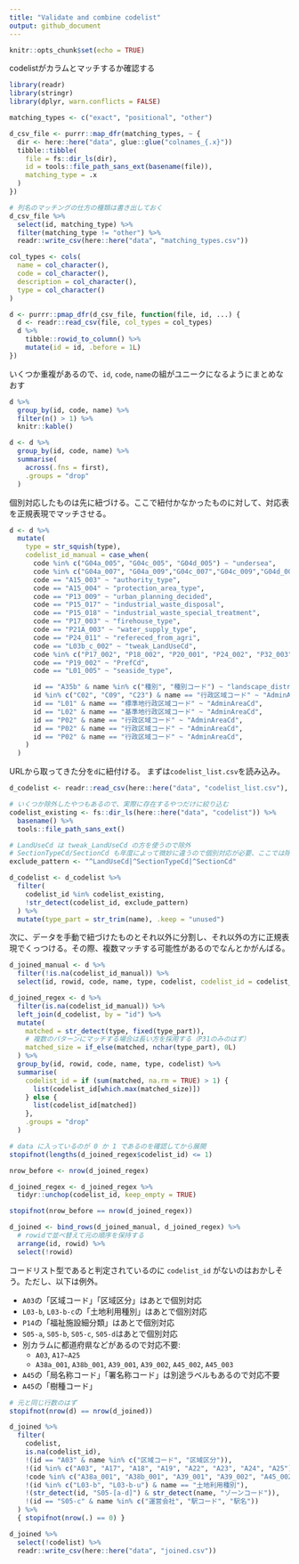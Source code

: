 ```yaml
---
title: "Validate and combine codelist"
output: github_document
---
```


```r
knitr::opts_chunk$set(echo = TRUE)
```

codelistがカラムとマッチするか確認する

```r
library(readr)
library(stringr)
library(dplyr, warn.conflicts = FALSE)

matching_types <- c("exact", "positional", "other")

d_csv_file <- purrr::map_dfr(matching_types, ~ {
  dir <- here::here("data", glue::glue("colnames_{.x}"))
  tibble::tibble(
    file = fs::dir_ls(dir),
    id = tools::file_path_sans_ext(basename(file)),
    matching_type = .x
  )
})

# 列名のマッチングの仕方の種類は書き出しておく
d_csv_file %>% 
  select(id, matching_type) %>% 
  filter(matching_type != "other") %>% 
  readr::write_csv(here::here("data", "matching_types.csv"))

col_types <- cols(
  name = col_character(),
  code = col_character(),
  description = col_character(),
  type = col_character()
)

d <- purrr::pmap_dfr(d_csv_file, function(file, id, ...) {
  d <- readr::read_csv(file, col_types = col_types)
  d %>% 
    tibble::rowid_to_column() %>% 
    mutate(id = id, .before = 1L)
})
```

いくつか重複があるので、`id`, `code`, `name`の組がユニークになるようにまとめなおす

```r
d %>%
  group_by(id, code, name) %>%
  filter(n() > 1) %>%
  knitr::kable()

d <- d %>% 
  group_by(id, code, name) %>% 
  summarise(
    across(.fns = first),
    .groups = "drop"
  )
```

個別対応したものは先に紐づける。ここで紐付かなかったものに対して、対応表を正規表現でマッチさせる。

```r
d <- d %>%
  mutate(
    type = str_squish(type),
    codelist_id_manual = case_when(
      code %in% c("G04a_005", "G04c_005", "G04d_005") ~ "undersea",
      code %in% c("G04a_007", "G04a_009","G04c_007","G04c_009","G04d_007","G04d_009") ~ "direction",
      code == "A15_003" ~ "authority_type",
      code == "A15_004" ~ "protection_area_type",
      code == "P13_009" ~ "urban_planning_decided",
      code == "P15_017" ~ "industrial_waste_disposal",
      code == "P15_018" ~ "industrial_waste_special_treatment",
      code == "P17_003" ~ "firehouse_type",
      code == "P21A_003" ~ "water_supply_type",
      code == "P24_011" ~ "refereced_from_agri",
      code == "L03b_c_002" ~ "tweak_LandUseCd",
      code %in% c("P17_002", "P18_002", "P20_001", "P24_002", "P32_003") ~ "AdminAreaCd",
      code == "P19_002" ~ "PrefCd",
      code == "L01_005" ~ "seaside_type",

      id == "A35b" & name %in% c("種別", "種別コード") ~ "landscape_district_type",
      id %in% c("C02", "C09", "C23") & name == "行政区域コード" ~ "AdminAreaCd",
      id == "L01" & name == "標準地行政区域コード" ~ "AdminAreaCd",
      id == "L02" & name == "基準地行政区域コード" ~ "AdminAreaCd",
      id == "P02" & name == "行政区域コード" ~ "AdminAreaCd",
      id == "P02" & name == "行政区域コード" ~ "AdminAreaCd",
      id == "P02" & name == "行政区域コード" ~ "AdminAreaCd",
    )
  )
```


URLから取ってきた分を`d`に紐付ける。
まずは`codelist_list.csv`を読み込み。

```r
d_codelist <- readr::read_csv(here::here("data", "codelist_list.csv"), col_types = "ccc")

# いくつか除外したやつもあるので、実際に存在するやつだけに絞り込む
codelist_existing <- fs::dir_ls(here::here("data", "codelist")) %>% 
  basename() %>% 
  tools::file_path_sans_ext()

# LandUseCd は tweak_LandUseCd の方を使うので除外
# SectionTypeCd/SectionCd も年度によって微妙に違うので個別対応が必要、ここでは除外する
exclude_pattern <- "^LandUseCd|^SectionTypeCd|^SectionCd"

d_codelist <- d_codelist %>% 
  filter(
    codelist_id %in% codelist_existing,
    !str_detect(codelist_id, exclude_pattern)
  ) %>% 
  mutate(type_part = str_trim(name), .keep = "unused")
```

次に、データを手動で紐づけたものとそれ以外に分割し、それ以外の方に正規表現でくっつける。その際、複数マッチする可能性があるのでなんとかがんばる。

```r
d_joined_manual <- d %>% 
  filter(!is.na(codelist_id_manual)) %>% 
  select(id, rowid, code, name, type, codelist, codelist_id = codelist_id_manual)

d_joined_regex <- d %>% 
  filter(is.na(codelist_id_manual)) %>% 
  left_join(d_codelist, by = "id") %>% 
  mutate(
    matched = str_detect(type, fixed(type_part)),
    # 複数のパターンにマッチする場合は長い方を採用する（P31のみのはず）
    matched_size = if_else(matched, nchar(type_part), 0L)
  ) %>% 
  group_by(id, rowid, code, name, type, codelist) %>% 
  summarise(
    codelist_id = if (sum(matched, na.rm = TRUE) > 1) {
      list(codelist_id[which.max(matched_size)])
    } else {
      list(codelist_id[matched])
    },
    .groups = "drop"
  )

# data に入っているのが 0 か 1 であるのを確認してから展開
stopifnot(lengths(d_joined_regex$codelist_id) <= 1)

nrow_before <- nrow(d_joined_regex)

d_joined_regex <- d_joined_regex %>%
  tidyr::unchop(codelist_id, keep_empty = TRUE)

stopifnot(nrow_before == nrow(d_joined_regex))

d_joined <- bind_rows(d_joined_manual, d_joined_regex) %>% 
  # rowidで並べ替えて元の順序を保持する
  arrange(id, rowid) %>% 
  select(!rowid)
```


コードリスト型であると判定されているのに `codelist_id` がないのはおかしそう。ただし、以下は例外。

* `A03`の「区域コード」「区域区分」はあとで個別対応
* `L03-b`, `L03-b-c`の「土地利用種別」はあとで個別対応
* `P14`の「福祉施設細分類」はあとで個別対応
* `S05-a`, `S05-b`, `S05-c`, `S05-d`はあとで個別対応
* 別カラムに都道府県などがあるので対応不要: 
    * `A03`, `A17~A25`
    * `A38a_001`, `A38b_001`, `A39_001`, `A39_002`, `A45_002`, `A45_003`
* `A45`の「局名称コード」「署名称コード」は別途ラベルもあるので対応不要
* `A45`の「樹種コード」

```r
# 元と同じ行数のはず
stopifnot(nrow(d) == nrow(d_joined))

d_joined %>%
  filter(
    codelist,
    is.na(codelist_id),
    !(id == "A03" & name %in% c("区域コード", "区域区分")),
    !(id %in% c("A03", "A17", "A18", "A19", "A22", "A23", "A24", "A25") & name == "行政区域コード"),
    !code %in% c("A38a_001", "A38b_001", "A39_001", "A39_002", "A45_002", "A45_003", "A45_008", "A45_009", "A45_015", "A45_018", "A45_021", "L05_005", "P14_006"),
    !(id %in% c("L03-b", "L03-b-u") & name == "土地利用種別"),
    !(str_detect(id, "S05-[a-d]") & str_detect(name, "ゾーンコード")),
    !(id == "S05-c" & name %in% c("運営会社", "駅コード", "駅名"))
  ) %>%
  { stopifnot(nrow(.) == 0) }

d_joined %>% 
  select(!codelist) %>% 
  readr::write_csv(here::here("data", "joined.csv"))
```



